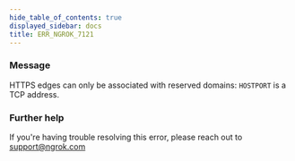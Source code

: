 ```yaml
---
hide_table_of_contents: true
displayed_sidebar: docs
title: ERR_NGROK_7121
---
```




### Message

HTTPS edges can only be associated with reserved domains: `HOSTPORT` is a TCP address.

<ErrorDetails error="err_ngrok_7121" />

### Further help

If you're having trouble resolving this error, please reach out to [support@ngrok.com](mailto:support@ngrok.com?subject=Help%20with%20ERR_NGROK_7121)
